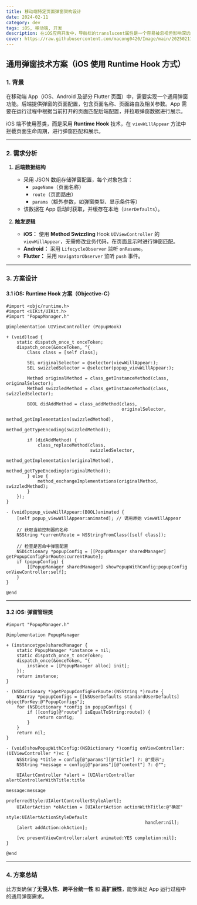 ```yaml
---
title: 移动端特定页面弹窗架构设计
date: 2024-02-11
category: dev
tags: iOS, 移动端, 开发
description: 在iOS应用开发中，导航栏的translucent属性是一个容易被忽视但影响深远的关键参数。它直接决定了导航栏的视觉效果、布局逻辑以及与用户界面的交互方式。本文将结合不同iOS版本特性，深入剖析translucent属性的工作原理及最佳实践。
cover: https://raw.githubusercontent.com/macong0420/Image/main/202502111617700.png
---
```


## **通用弹窗技术方案（iOS 使用 Runtime Hook 方式）**

### **1. 背景**
在移动端 App（iOS、Android 及部分 Flutter 页面）中，需要实现一个通用弹窗功能。后端提供弹窗的页面配置，包含页面名称、页面路由及相关参数。App 需要在运行过程中根据当前打开的页面匹配后端配置，并拉取弹窗数据进行展示。

iOS 端不使用基类，而是采用 **Runtime Hook** 技术，在 `viewWillAppear` 方法中拦截页面生命周期，进行弹窗匹配和展示。

---

### **2. 需求分析**
1. **后端数据结构**
   - 采用 JSON 数组存储弹窗配置，每个对象包含：
     - `pageName`（页面名称）
     - `route`（页面路由）
     - `params`（额外参数，如弹窗类型、显示条件等）
   - 该数据在 App 启动时获取，并缓存在本地（`UserDefaults`）。
  
2. **触发逻辑**
   - **iOS：** 使用 **Method Swizzling** Hook `UIViewController` 的 `viewWillAppear`，无需修改业务代码，在页面显示时进行弹窗匹配。
   - **Android：** 采用 `LifecycleObserver` 监听 `onResume`。
   - **Flutter：** 采用 `NavigatorObserver` 监听 `push` 事件。

---

### **3. 方案设计**

#### **3.1 iOS: Runtime Hook 方案（Objective-C）**
```objc
#import <objc/runtime.h>
#import <UIKit/UIKit.h>
#import "PopupManager.h"

@implementation UIViewController (PopupHook)

+ (void)load {
    static dispatch_once_t onceToken;
    dispatch_once(&onceToken, ^{
        Class class = [self class];

        SEL originalSelector = @selector(viewWillAppear:);
        SEL swizzledSelector = @selector(popup_viewWillAppear:);

        Method originalMethod = class_getInstanceMethod(class, originalSelector);
        Method swizzledMethod = class_getInstanceMethod(class, swizzledSelector);

        BOOL didAddMethod = class_addMethod(class,
                                            originalSelector,
                                            method_getImplementation(swizzledMethod),
                                            method_getTypeEncoding(swizzledMethod));

        if (didAddMethod) {
            class_replaceMethod(class,
                                swizzledSelector,
                                method_getImplementation(originalMethod),
                                method_getTypeEncoding(originalMethod));
        } else {
            method_exchangeImplementations(originalMethod, swizzledMethod);
        }
    });
}

- (void)popup_viewWillAppear:(BOOL)animated {
    [self popup_viewWillAppear:animated]; // 调用原始 viewWillAppear

    // 获取当前控制器的名称
    NSString *currentRoute = NSStringFromClass([self class]);

    // 检查是否命中弹窗配置
    NSDictionary *popupConfig = [[PopupManager sharedManager] getPopupConfigForRoute:currentRoute];
    if (popupConfig) {
        [[PopupManager sharedManager] showPopupWithConfig:popupConfig onViewController:self];
    }
}

@end
```

---

#### **3.2 iOS: 弹窗管理类**
```objc
#import "PopupManager.h"

@implementation PopupManager

+ (instancetype)sharedManager {
    static PopupManager *instance = nil;
    static dispatch_once_t onceToken;
    dispatch_once(&onceToken, ^{
        instance = [[PopupManager alloc] init];
    });
    return instance;
}

- (NSDictionary *)getPopupConfigForRoute:(NSString *)route {
    NSArray *popupConfigs = [[NSUserDefaults standardUserDefaults] objectForKey:@"PopupConfigs"];
    for (NSDictionary *config in popupConfigs) {
        if ([config[@"route"] isEqualToString:route]) {
            return config;
        }
    }
    return nil;
}

- (void)showPopupWithConfig:(NSDictionary *)config onViewController:(UIViewController *)vc {
    NSString *title = config[@"params"][@"title"] ?: @"提示";
    NSString *message = config[@"params"][@"content"] ?: @"";

    UIAlertController *alert = [UIAlertController alertControllerWithTitle:title
                                                                   message:message
                                                            preferredStyle:UIAlertControllerStyleAlert];
    UIAlertAction *okAction = [UIAlertAction actionWithTitle:@"确定"
                                                       style:UIAlertActionStyleDefault
                                                     handler:nil];
    [alert addAction:okAction];

    [vc presentViewController:alert animated:YES completion:nil];
}

@end
```

---

### **4. 方案总结**
此方案确保了**无侵入性**、**跨平台统一性** 和 **高扩展性**，能够满足 App 运行过程中的通用弹窗需求。